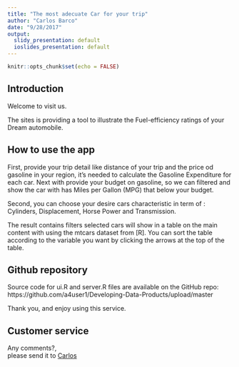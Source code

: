 ```yaml
---
title: "The most adecuate Car for your trip"
author: "Carlos Barco"
date: "9/28/2017"
output:
  slidy_presentation: default
  ioslides_presentation: default
---
```


```r
knitr::opts_chunk$set(echo = FALSE)
```

## Introduction

Welcome to visit us.

The sites is providing a tool to illustrate the Fuel-efficiency ratings of your Dream automobile.

## How to use the app

First, provide your trip detail like distance of your trip and the price od gasoline in your region, it's needed to calculate the Gasoline Expenditure for each car. Next with provide your budget on gasoline, so we can filtered and show the car with has Miles per Gallon (MPG) that below your budget.

Second, you can choose your desire cars characteristic in term of : Cylinders, Displacement, Horse Power and Transmission. 

The result contains filters selected cars will show in a table on the main content with using the mtcars dataset from [R].
You can sort the table according to the variable you want by clicking the arrows at the top of the table.

## Github repository

Source code for ui.R and server.R files are available on the GitHub repo: https://github.com/a4user1/Developing-Data-Products/upload/master
  
  
Thank you, and enjoy using this service.  

## Customer service  
Any comments?,  
please send it to [Carlos](carlosbarcoblanco@icloud.com)